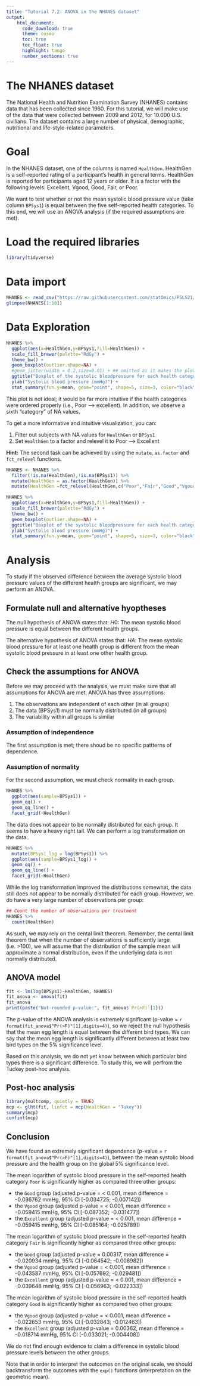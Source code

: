 ```yaml
---
title: "Tutorial 7.2: ANOVA in the NHANES dataset"   
output:
    html_document:
      code_download: true    
      theme: cosmo
      toc: true
      toc_float: true
      highlight: tango
      number_sections: true
---
```


# The NHANES dataset

The National Health and Nutrition Examination Survey (NHANES) contains data 
that has been collected since 1960. For this tutorial, we will make use of 
the data that were collected between 2009 and 2012, for 10.000 U.S. civilians. 
The dataset contains a large number of physical, demographic, nutritional and 
life-style-related parameters.

# Goal

In the NHANES dataset, one of the columns is named `HealthGen`. 
HealthGen is a self-reported rating of a participant’s health 
in general terms. HealthGen is reported for participants aged 12
years or older. It is a factor with the following levels:
Excellent, Vgood, Good, Fair, or Poor.

We want to test whether or not the mean systolic blood pressure 
value (take column `BPSys1`) is equal between the five self-reported
health categories. To this end, we will use an ANOVA analysis
(if the required assumptions are met).

# Load the required libraries

```r
library(tidyverse)
```

# Data import  

```r
NHANES <- read_csv("https://raw.githubusercontent.com/statOmics/PSLS21/data/NHANES.csv")
glimpse(NHANES[1:10])
```

# Data Exploration

```r
NHANES %>%
  ggplot(aes(x=HealthGen,y=BPSys1,fill=HealthGen)) + 
  scale_fill_brewer(palette="RdGy") +
  theme_bw() +
  geom_boxplot(outlier.shape=NA) +
  #geom_jitter(width = 0.2,size=0.01) + ## omitted as it makes the plot messy
  ggtitle("Boxplot of the systolic bloodpressure for each health category") +
  ylab("Systolic blood pressure (mmHg)") + 
  stat_summary(fun.y=mean, geom="point", shape=5, size=3, color="black", fill="black")
```

This plot is not ideal; it would be far more intuitive if
the health categories were ordered properly (i.e., Poor --> excellent).
In addition, we observe a sixth "category" of NA values.

To get a more informative and intuitive visualization, you can:

1. Filter out subjects with NA values for `HealthGen` or `BPSys1`
2. Set `HealthGen` to a factor and relevel it to Poor --> Excellent

**Hint:** The second task can be achieved by using the `mutate`, 
`as.factor` and `fct_relevel` functions.

```r
NHANES <- NHANES %>%
  filter(!is.na(HealthGen),!is.na(BPSys1)) %>%
  mutate(HealthGen = as.factor(HealthGen)) %>%
  mutate(HealthGen =fct_relevel(HealthGen,c("Poor","Fair","Good","Vgood","Excellent")))
```

```r
NHANES %>%
  ggplot(aes(x=HealthGen,y=BPSys1,fill=HealthGen)) + 
  scale_fill_brewer(palette="RdGy") +
  theme_bw() +
  geom_boxplot(outlier.shape=NA) +
  ggtitle("Boxplot of the systolic bloodpressure for each health category") +
  ylab("Systolic blood pressure (mmHg)") + 
  stat_summary(fun.y=mean, geom="point", shape=5, size=3, color="black", fill="black")
```

# Analysis

To study if the observed difference between the
average systolic blood pressure values of the different health groups
are significant, we may perform an ANOVA.

## Formulate null and alternative hyoptheses

The null hypothesis of ANOVA states that:
$H0$: The mean systolic blood pressure is equal between the different health groups.

The alternative hypothesis of ANOVA states that:
$HA$: The mean systolic blood pressure for at least one health group is different 
from the mean systolic blood pressure in at least one other health group.

## Check the assumptions for ANOVA

Before we may proceed with the analysis, we must make sure that all
assumptions for ANOVA are met. ANOVA has three assumptions:

1. The observations are independent of each other (in all groups)
2. The data (BPSys1) must be normally distributed (in all groups)
3. The variability within all groups is similar

### Assumption of independence

The first assumption is met; there shoud be no specific pattterns of dependence.

### Assumption of normality

For the second assumption, we must check normality in each group.

```r
NHANES %>% 
  ggplot(aes(sample=BPSys1)) +
  geom_qq() +
  geom_qq_line() + 
  facet_grid(~HealthGen)
```

The data does not appear to be normally distributed for
each group. It seems to have a heavy right tail. We can
perform a log transformation on the data.

```r
NHANES %>% 
  mutate(BPSys1_log = log(BPSys1)) %>%
  ggplot(aes(sample=BPSys1_log)) +
  geom_qq() +
  geom_qq_line() + 
  facet_grid(~HealthGen)
```

While the log transformation improved the distributions somewhat,
the data still does not appear to be normally distributed for
each group. However, we do have a very large number of
observations per group:

```r
## Count the number of observations per treatment
NHANES %>%
  count(HealthGen)
```

As such, we may rely on the cental limit theorem.
Remember, the cental limit theorem that when the number
of observations is sufficiently large (i.e. >100), we 
will assume that the distribution of the sample mean will 
approximate a normal distribution, even if the underlying
data is not normally distributed.

## ANOVA model

```r
fit <- lm(log(BPSys1)~HealthGen, NHANES)
fit_anova <- anova(fit)
fit_anova
print(paste("Not-rounded p-value:", fit_anova$`Pr(>F)`[1]))
```

The p-value of the ANOVA analysis is extremely significant
(p-value = `r format(fit_anova$"Pr(>F)"[1],digits=4)`), 
so we reject the null hypothesis that the mean 
egg length is equal between the different bird types.
We can say that the mean egg length is significantly different
between at least two bird types on the 5% significance level.

Based on this analysis, we do not yet know between which particular
bird types there is a significant difference. To study this, we will
perfrom the Tuckey post-hoc analysis.

## Post-hoc analysis

```r
library(multcomp, quietly = TRUE)
mcp <- glht(fit, linfct = mcp(HealthGen = "Tukey"))
summary(mcp)
confint(mcp)
```

## Conclusion

We have found an extremely significant dependence (p-value = `r format(fit_anova$"Pr(>F)"[1],digits=4)`), 
between the mean systolic blood pressure and the health group
on the global 5% significance level.

The mean logarithm of systolic blood pressure in the self-reported health
category `Poor` is significantly higher as compared three other groups:

- the `Good` group (adjusted p-value = < 0.001, mean difference = -0.036762 mmHg, 95% CI [-0.034725; -0.007142])
- the `Vgood` group (adjusted p-value = < 0.001, mean difference = -0.059415 mmHg, 95% CI [-0.087352; -0.031477])
- the `Excellent` group (adjusted p-value = < 0.001, mean difference = -0.059415 mmHg, 95% CI [-0.085164; -0.025789])

The mean logarithm of  systolic blood pressure in the self-reported health
category `Fair` is significantly higher as compared three other groups:

- the `Good` group (adjusted p-value = 0.00317, mean difference = -0.020934  mmHg, 95% CI [-0.064542; -0.008982])
- the `Vgood` group (adjusted p-value = < 0.001, mean difference = -0.043587 mmHg, 95% CI [-0.057692; -0.029481])
- the `Excellent` group (adjusted p-value = < 0.001, mean difference = -0.039648 mmHg, 95% CI [-0.056963; -0.022333])

The mean logarithm of systolic blood pressure in the self-reported health
category `Good` is significantly higher as compared two other groups:

- the `Vgood` group (adjusted p-value = < 0.001, mean difference = -0.022653 mmHg, 95% CI [-0.032843; -0.012463])
- the `Excellent` group (adjusted p-value = 0.00362, mean difference = -0.018714 mmHg, 95% CI [-0.033021; -0.004408])

We do not find enough evidence to claim a difference in systolic
blood pressure levels between the other groups.

Note that in order to interpret the outcomes on the original scale,
we should backtransform the outcomes with the `exp()` functions 
(interpretation on the geometric mean).








